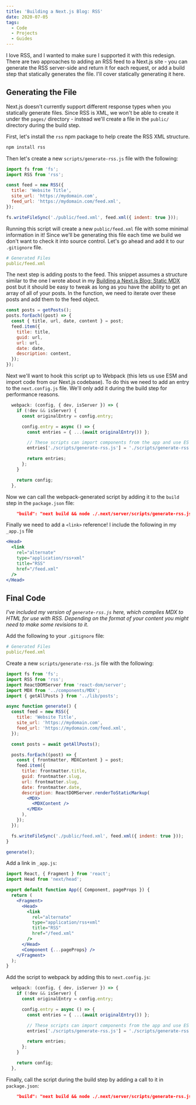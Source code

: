 ```yaml
---
title: 'Building a Next.js Blog: RSS'
date: 2020-07-05
tags:
  - Code
  - Projects
  - Guides
---
```


I love RSS, and I wanted to make sure I supported it with this redesign. There are two approaches to adding an RSS feed to a Next.js site - you can generate the RSS server-side and return it for each request, or add a build step that statically generates the file. I'll cover statically generating it here.

## Generating the File

Next.js doesn't currently support different response types when you statically generate files. Since RSS is XML, we won't be able to create it under the `pages/` directory - instead we'll create a file in the `public/` directory during the build step.

First, let's install the `rss` npm package to help create the RSS XML structure.

```bash
npm install rss
```

Then let's create a new `scripts/generate-rss.js` file with the following:

```jsx
import fs from 'fs';
import RSS from 'rss';

const feed = new RSS({
  title: 'Website Title',
  site_url: 'https://mydomain.com',
  feed_url: 'https://mydomain.com/feed.xml',
});

fs.writeFileSync('./public/feed.xml', feed.xml({ indent: true }));
```

Running this script will create a new `public/feed.xml` file with some minimal information in it! Since we'll be generating this file each time we build we don't want to check it into source control. Let's go ahead and add it to our `.gitignore` file.

```yaml
# Generated Files
public/feed.xml
```

The next step is adding posts to the feed. This snippet assumes a structure similar to the one I wrote about in my [Building a Next.js Blog: Static MDX](/blog/building-a-nextjs-blog-static-mdx) post but it should be easy to tweak as long as you have the ability to get an array of all of your posts. In the function, we need to iterate over these posts and add them to the feed object.

```javascript
const posts = getPosts();
posts.forEach((post) => {
  const { title, url, date, content } = post;
  feed.item({
    title: title,
    guid: url,
    url: url,
    date: date,
    description: content,
  });
});
```

Next we'll want to hook this script up to Webpack (this lets us use ESM and import code from our Next.js codebase). To do this we need to add an entry to the `next.config.js` file. We'll only add it during the build step for performance reasons.

```javascript
  webpack: (config, { dev, isServer }) => {
    if (!dev && isServer) {
      const originalEntry = config.entry;

      config.entry = async () => {
        const entries = { ...(await originalEntry()) };

        // These scripts can import components from the app and use ES modules
        entries['./scripts/generate-rss.js'] = './scripts/generate-rss.js';

        return entries;
      };
    }

    return config;
  },
```

Now we can call the webpack-generated script by adding it to the `build` step in the `package.json` file:

```json
    "build": "next build && node ./.next/server/scripts/generate-rss.js",
```

Finally we need to add a `<link>` reference! I include the following in my `_app.js` file

```jsx
<Head>
  <link
    rel="alternate"
    type="application/rss+xml"
    title="RSS"
    href="/feed.xml"
  />
</Head>
```

## Final Code

_I've included my version of `generate-rss.js` here, which compiles MDX to HTML for use with RSS. Depending on the format of your content you might need to make some revisions to it._

Add the following to your `.gitignore` file:

```yaml
# Generated Files
public/feed.xml
```

Create a new `scripts/generate-rss.js` file with the following:

```jsx
import fs from 'fs';
import RSS from 'rss';
import ReactDOMServer from 'react-dom/server';
import MDX from '../components/MDX';
import { getAllPosts } from '../lib/posts';

async function generate() {
  const feed = new RSS({
    title: 'Website Title',
    site_url: 'https://mydomain.com',
    feed_url: 'https://mydomain.com/feed.xml',
  });

  const posts = await getAllPosts();

  posts.forEach((post) => {
    const { frontmatter, MDXContent } = post;
    feed.item({
      title: frontmatter.title,
      guid: frontmatter.slug,
      url: frontmatter.slug,
      date: frontmatter.date,
      description: ReactDOMServer.renderToStaticMarkup(
        <MDX>
          <MDXContent />
        </MDX>
      ),
    });
  });

  fs.writeFileSync('./public/feed.xml', feed.xml({ indent: true }));
}

generate();
```

Add a link in `_app.js`:

```jsx
import React, { Fragment } from 'react';
import Head from 'next/head';

export default function App({ Component, pageProps }) {
  return (
    <Fragment>
      <Head>
        <link
          rel="alternate"
          type="application/rss+xml"
          title="RSS"
          href="/feed.xml"
        />
      </Head>
      <Component {...pageProps} />
    </Fragment>
  );
}
```

Add the script to webpack by adding this to `next.config.js`:

```javascript
  webpack: (config, { dev, isServer }) => {
    if (!dev && isServer) {
      const originalEntry = config.entry;

      config.entry = async () => {
        const entries = { ...(await originalEntry()) };

        // These scripts can import components from the app and use ES modules
        entries['./scripts/generate-rss.js'] = './scripts/generate-rss.js';

        return entries;
      };
    }

    return config;
  },
```

Finally, call the script during the build step by adding a call to it in `package.json`:

```json
    "build": "next build && node ./.next/server/scripts/generate-rss.js",
```
